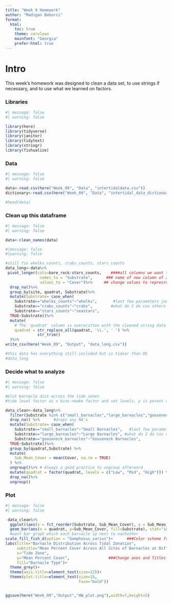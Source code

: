 ```yaml
---
title: "Week 9 Homework"
author: "Madigan Boborci"
format: 
  html:
    toc: true
    theme: cerulean
    mainfont: "Georgia"
    prefer-html: true
---
```

# Intro
  This week's homework was designed to clean a data set, to use strings if necessary, and to use what we learned on factors. 
  
### Libraries
```r
#| message: false
#| warning: false

library(here)
library(tidyverse)
library(janitor)
library(tidytext)
library(stringr)
library(fishualize)
```

### Data
```r
#| message: false
#| warning: false

data<-read.csv(here("Week_09", "Data", "intertidaldata.csv"))
dictionary<-read.csv(here("Week_09", "Data", "intertidal_data_dictionary.csv"))

#head(data)
```
### Clean up this dataframe
```r
#| message: false
#| warning: false

data<-clean_names(data)
```
```r
#|message: false
#|warning: false

#still fix whelks_counts, crabs_counts, stars_counts
data_long<-data%>%
 pivot_longer(cols=bare_rock:stars_counts,    ####all columns we want to pivot
               names_to = "Substrate",      ### name of new column of all the dif variables you just pivoted
               values_to = "Cover")%>%     ## change values to represrnt percent cover for each
  drop_na()%>%
  group_by(site, quadrat, Substrate)%>% 
  mutate(Substrate= case_when(
    Substrate=="whelks_counts"~"whelks",       #last few parameters janitor couldn't clean 
    Substrate=="crabs_counts"~"crabs",        #what do I do cos others are in %cover not count
    Substrate=="stars_counts"~"seastars",
  TRUE~Substrate))%>%
  mutate(
    # The 'quadrat' column is overwritten with the cleaned string data
    quadrat = str_replace_all(quadrat, '\\.', ' ') %>%
              str_trim()
  )%>%
write_csv(here("Week_09", "Output", "data_long.csv"))

#this data has everything still included but is tidier than OG
#data_long
```




### Decide what to analyze
```r
#| message: false
#| warning: false

#plot barnacle dist across the tide zones
#tide level factor as x bins->make factor and set levels, y is perent cover, and bar plot with each color as a different barnacle, faceted by site

data_clean<-data_long%>% 
  filter(Substrate %in% c("small_barnacles","large_barnacles","gooseneck_barnacles"))%>% #only want to look at barnacles
  drop_na() %>%      #drops any NA's
  mutate(Substrate= case_when(
    Substrate=="small_barnacles"~"Small Barnacles",   #last few parameters janitor couldn't clean 
    Substrate=="large_barnacles"~"Large Barnacles", #what do I do cos others are in %cover not count
    Substrate=="gooseneck_barnacles"~"Gooseneck Barnacles",
  TRUE~Substrate))%>%
  group_by(quadrat,Substrate) %>%
  mutate(
    Sub_Mean_Cover = mean(Cover, na.rm = TRUE)
  ) %>%
  ungroup()%>% # Always a good practice to ungroup afterward
  mutate(quadrat = factor(quadrat, levels = c("Low", "Mid", "High"))) %>% #make factor + order lvls
  drop_na()%>%
  ungroup()
```

### Plot
```r
#| message: false
#| warning: false

 data_clean%>%
  ggplot((aes(x = fct_reorder(Substrate, Sub_Mean_Cover), y = Sub_Mean_Cover)))+ 
  geom_bar(aes(x = quadrat, y=Sub_Mean_Cover, fill=Substrate), stat="identity", position = "dodge")+
  #want bar graph which each barnacle sp next to eachother
scale_fill_fish_d(option = "Gomphosus_varius")+      ###Color scheme from fishualize package
labs(title="Barnacle Distribution Across Tidal Zonation",                  
     subtitle="Mean Percent Cover Across All Sites of Barnacles at Different Tidal Levels",
     x="Tide Zone",
     y="Mean Percent Cover",                 ###Change axes and Titles etc
     fill="Barnacle Type")+
  theme_grey()+                                     
  theme(axis.title=element_text(size=12))+
  theme(plot.title=element_text(size=15,
                                face="bold"))


ggsave(here("Week_09","Output","HW_plot.png"),width=7,height=5)



```













